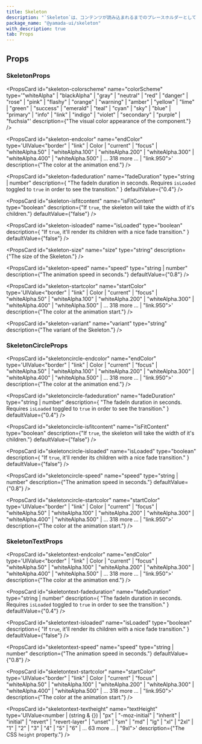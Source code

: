 ```yaml
---
title: Skeleton
description: "`Skeleton`は、コンテンツが読み込まれるまでのプレースホルダーとして機能するコンポーネントです。"
package_name: "@yamada-ui/skeleton"
with_description: true
tab: Props
---
```


## Props

### SkeletonProps

<PropsCard
  id="skeleton-colorscheme"
  name="colorScheme"
  type='"whiteAlpha" | "blackAlpha" | "gray" | "neutral" | "red" | "danger" | "rose" | "pink" | "flashy" | "orange" | "warning" | "amber" | "yellow" | "lime" | "green" | "success" | "emerald" | "teal" | "cyan" | "sky" | "blue" | "primary" | "info" | "link" | "indigo" | "violet" | "secondary" | "purple" | "fuchsia"'
  description={"The visual color appearance of the component."}
/>

<PropsCard
  id="skeleton-endcolor"
  name="endColor"
  type='UIValue<"border" | "link" | Color | "current" | "focus" | "whiteAlpha.50" | "whiteAlpha.100" | "whiteAlpha.200" | "whiteAlpha.300" | "whiteAlpha.400" | "whiteAlpha.500" | ... 318 more ... | "link.950">'
  description={"The color at the animation end."}
/>

<PropsCard
  id="skeleton-fadeduration"
  name="fadeDuration"
  type="string | number"
  description={
    "The fadeIn duration in seconds. Requires `isLoaded` toggled to `true` in order to see the transition."
  }
  defaultValue={"0.4"}
/>

<PropsCard
  id="skeleton-isfitcontent"
  name="isFitContent"
  type="boolean"
  description={"If `true`, the skeleton will take the width of it's children."}
  defaultValue={"false"}
/>

<PropsCard
  id="skeleton-isloaded"
  name="isLoaded"
  type="boolean"
  description={
    "If `true`, it'll render its children with a nice fade transition."
  }
  defaultValue={"false"}
/>

<PropsCard
  id="skeleton-size"
  name="size"
  type="string"
  description={"The size of the Skeleton."}
/>

<PropsCard
  id="skeleton-speed"
  name="speed"
  type="string | number"
  description={"The animation speed in seconds."}
  defaultValue={"0.8"}
/>

<PropsCard
  id="skeleton-startcolor"
  name="startColor"
  type='UIValue<"border" | "link" | Color | "current" | "focus" | "whiteAlpha.50" | "whiteAlpha.100" | "whiteAlpha.200" | "whiteAlpha.300" | "whiteAlpha.400" | "whiteAlpha.500" | ... 318 more ... | "link.950">'
  description={"The color at the animation start."}
/>

<PropsCard
  id="skeleton-variant"
  name="variant"
  type="string"
  description={"The variant of the Skeleton."}
/>

### SkeletonCircleProps

<PropsCard
  id="skeletoncircle-endcolor"
  name="endColor"
  type='UIValue<"border" | "link" | Color | "current" | "focus" | "whiteAlpha.50" | "whiteAlpha.100" | "whiteAlpha.200" | "whiteAlpha.300" | "whiteAlpha.400" | "whiteAlpha.500" | ... 318 more ... | "link.950">'
  description={"The color at the animation end."}
/>

<PropsCard
  id="skeletoncircle-fadeduration"
  name="fadeDuration"
  type="string | number"
  description={
    "The fadeIn duration in seconds. Requires `isLoaded` toggled to `true` in order to see the transition."
  }
  defaultValue={"0.4"}
/>

<PropsCard
  id="skeletoncircle-isfitcontent"
  name="isFitContent"
  type="boolean"
  description={"If `true`, the skeleton will take the width of it's children."}
  defaultValue={"false"}
/>

<PropsCard
  id="skeletoncircle-isloaded"
  name="isLoaded"
  type="boolean"
  description={
    "If `true`, it'll render its children with a nice fade transition."
  }
  defaultValue={"false"}
/>

<PropsCard
  id="skeletoncircle-speed"
  name="speed"
  type="string | number"
  description={"The animation speed in seconds."}
  defaultValue={"0.8"}
/>

<PropsCard
  id="skeletoncircle-startcolor"
  name="startColor"
  type='UIValue<"border" | "link" | Color | "current" | "focus" | "whiteAlpha.50" | "whiteAlpha.100" | "whiteAlpha.200" | "whiteAlpha.300" | "whiteAlpha.400" | "whiteAlpha.500" | ... 318 more ... | "link.950">'
  description={"The color at the animation start."}
/>

### SkeletonTextProps

<PropsCard
  id="skeletontext-endcolor"
  name="endColor"
  type='UIValue<"border" | "link" | Color | "current" | "focus" | "whiteAlpha.50" | "whiteAlpha.100" | "whiteAlpha.200" | "whiteAlpha.300" | "whiteAlpha.400" | "whiteAlpha.500" | ... 318 more ... | "link.950">'
  description={"The color at the animation end."}
/>

<PropsCard
  id="skeletontext-fadeduration"
  name="fadeDuration"
  type="string | number"
  description={
    "The fadeIn duration in seconds. Requires `isLoaded` toggled to `true` in order to see the transition."
  }
  defaultValue={"0.4"}
/>

<PropsCard
  id="skeletontext-isloaded"
  name="isLoaded"
  type="boolean"
  description={
    "If `true`, it'll render its children with a nice fade transition."
  }
  defaultValue={"false"}
/>

<PropsCard
  id="skeletontext-speed"
  name="speed"
  type="string | number"
  description={"The animation speed in seconds."}
  defaultValue={"0.8"}
/>

<PropsCard
  id="skeletontext-startcolor"
  name="startColor"
  type='UIValue<"border" | "link" | Color | "current" | "focus" | "whiteAlpha.50" | "whiteAlpha.100" | "whiteAlpha.200" | "whiteAlpha.300" | "whiteAlpha.400" | "whiteAlpha.500" | ... 318 more ... | "link.950">'
  description={"The color at the animation start."}
/>

<PropsCard
  id="skeletontext-textheight"
  name="textHeight"
  type='UIValue<number | (string & {}) | "px" | "-moz-initial" | "inherit" | "initial" | "revert" | "revert-layer" | "unset" | "sm" | "md" | "lg" | "xl" | "2xl" | "1" | "2" | "3" | "4" | "5" | "6" | ... 63 more ... | "9xl">'
  description={"The CSS `height` property."}
/>
